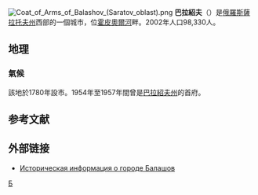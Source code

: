 {{Coord|51|32|49|N|43|10|24|E|type:city|display=title}}
[[File:Coat_of_Arms_of_Balashov_(Saratov_oblast).png|right]]
'''巴拉紹夫'''（{{lang-ru|Балашо́в}}）是[[俄羅斯|俄羅斯]][[薩拉托夫州|薩拉托夫州]]西部的一個城市，位[[霍皮奧爾河|霍皮奧爾河]]畔。2002年人口98,330人。

== 地理 ==
=== 氣候 ===
<div style="max-width:75%">{{Infobox weather
|location = 巴拉紹夫 
|metric_first = yes 
|single_line = yes 
|source = [https://meteolabs.ru/погода_балашов/ Погода и климат Балашов]
|Jan_REC_Hi_°C = 9.8
|Feb_REC_Hi_°C = 8.0
|Mar_REC_Hi_°C = 18.4
|Apr_REC_Hi_°C = 29.0
|May_REC_Hi_°C = 36.1
|Jun_REC_Hi_°C = 39.1
|Jul_REC_Hi_°C = 41.5
|Aug_REC_Hi_°C = 41.2
|Sep_REC_Hi_°C = 37.9
|Oct_REC_Hi_°C = 26.2
|Nov_REC_Hi_°C = 16.3
|Dec_REC_Hi_°C = 11.8
|Year_REC_Hi_°C = 41.5
|Jan_REC_Lo_°C = -32.3
|Feb_REC_Lo_°C = -34.4
|Mar_REC_Lo_°C = -26.4
|Apr_REC_Lo_°C = -15.1
|May_REC_Lo_°C = -4.5
|Jun_REC_Lo_°C = 0.8
|Jul_REC_Lo_°C = 6.5
|Aug_REC_Lo_°C = 2.5
|Sep_REC_Lo_°C = -4.9
|Oct_REC_Lo_°C = -10.1
|Nov_REC_Lo_°C = -27.0
|Dec_REC_Lo_°C = -34.1
|Year_REC_Lo_°C = -34.4
|Jan_Hi_°C = -4.8
|Feb_Hi_°C = -4.7
|Mar_Hi_°C = 1.2
|Apr_Hi_°C = 13.6
|May_Hi_°C = 21.5
|Jun_Hi_°C = 25.3
|Jul_Hi_°C = 27.3
|Aug_Hi_°C = 26.1
|Sep_Hi_°C = 19.4
|Oct_Hi_°C = 11.0
|Nov_Hi_°C = 1.9
|Dec_Hi_°C = -3.1
|Year_Hi_°C = 11.2
|Jan_Lo_°C = -11.0
|Feb_Lo_°C = -11.6
|Mar_Lo_°C = -6.2
|Apr_Lo_°C = 3.0
|May_Lo_°C = 9.2
|Jun_Lo_°C = 13.6
|Jul_Lo_°C = 15.6
|Aug_Lo_°C = 13.8
|Sep_Lo_°C = 8.5
|Oct_Lo_°C = 2.8
|Nov_Lo_°C = -3.6
|Dec_Lo_°C = -8.7
|Year_Lo_°C = 2.1
|Jan_MEAN_°C = -7.9
|Feb_MEAN_°C = -8.2
|Mar_MEAN_°C = -2.5
|Apr_MEAN_°C = 8.3
|May_MEAN_°C = 15.4
|Jun_MEAN_°C = 19.5
|Jul_MEAN_°C = 21.5
|Aug_MEAN_°C = 19.9
|Sep_MEAN_°C = 14.0
|Oct_MEAN_°C = 6.9
|Nov_MEAN_°C = -0.9
|Dec_MEAN_°C = -5.9
|Year_MEAN_°C = 6.7
|Jan_Precip_mm = 45.4
|Feb_Precip_mm = 33.5
|Mar_Precip_mm = 33.2
|Apr_Precip_mm = 31.2
|May_Precip_mm = 36.6
|Jun_Precip_mm = 65.6
|Jul_Precip_mm = 61.0
|Aug_Precip_mm = 39.8
|Sep_Precip_mm = 48.7
|Oct_Precip_mm = 43.5
|Nov_Precip_mm = 49.7
|Dec_Precip_mm = 46.1
|Year_Precip_mm = 534.3
|}}
</div>

該地於1780年設市。1954年至1957年間曾是[[巴拉紹夫州|巴拉紹夫州]]的首府。

==参考文献==
{{reflist}}

==外部链接==
* [http://www.surnameindex.info/info/saratov/balashov/balashov/index.html Историческая информация о городе Балашов] {{Wayback|url=http://www.surnameindex.info/info/saratov/balashov/balashov/index.html |date=20211022024053 }} {{ref-ru}}

{{薩拉托夫州城市}}
{{Authority control}}
[[Category:薩拉托夫州城市|Б]]